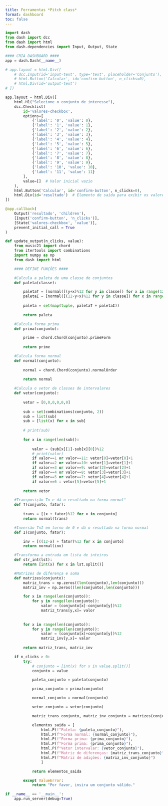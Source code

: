 ```yaml
---
title: Ferramentas *Pitch class*
format: dashboard
toc: false
---
```


```python
import dash
from dash import dcc
from dash import html
from dash.dependencies import Input, Output, State

#### CRIA DASHBOARD ####
app = dash.Dash(__name__)

# app.layout = html.Div([
    # dcc.Input(id='input-text', type='text', placeholder='Conjunto'),
    # html.Button('Calcular', id='confirm-button', n_clicks=0),
    # html.Div(id='output-text')
# ])

app.layout = html.Div([
    html.H1("Selecione o conjunto de interesse"),
    dcc.Checklist(
        id='valores-checkbox',
        options=[
            {'label': '0', 'value': 0},
            {'label': '1', 'value': 1},
            {'label': '2', 'value': 2},
            {'label': '3', 'value': 3},
            {'label': '4', 'value': 4},
            {'label': '5', 'value': 5},
            {'label': '6', 'value': 6},
            {'label': '7', 'value': 7},
            {'label': '8', 'value': 8},
            {'label': '9', 'value': 9},
            {'label': '10', 'value': 10},
            {'label': '11', 'value': 11}
        ],
        value=[]  # Valor inicial vazio
    ),
    html.Button('Calcular', id='confirm-button', n_clicks=0),
    html.Div(id='resultado')  # Elemento de saída para exibir os valores selecionados
])

@app.callback(
    Output('resultado', 'children'),
    [Input('confirm-button', 'n_clicks')],
    [State('valores-checkbox', 'value')],
    prevent_initial_call = True
)

def update_output(n_clicks, value):
    from music21 import chord
    from itertools import combinations
    import numpy as np
    from dash import html

    #### DEFINE FUNÇÕES ####

    #Calcula a paleta de uma classe de conjuntos
    def paleta(classe):

        paletaT = [normal([(y+x)%12 for y in classe]) for x in range(12)]
        paletaI = [normal([(12-y+x)%12 for y in classe]) for x in range(12)]
        
        paleta = set(map(tuple, paletaT + paletaI))
        
        return paleta

    #Calcula forma prima
    def prima(conjunto):

        prime = chord.Chord(conjunto).primeForm
        
        return prime

    #Calcula forma normal
    def normal(conjunto):
        
        normal = chord.Chord(conjunto).normalOrder
        
        return normal

    #Calcula o vetor de classes de intervalares
    def vetor(conjunto):
        
        vetor = [0,0,0,0,0,0]
        
        sub = set(combinations(conjunto, 2))
        sub = list(sub)
        sub = [list(x) for x in sub]
        
        # print(sub)
        
        for x in range(len(sub)):
            
            valor = (sub[x][1]-sub[x][0])%12
            # print(valor)
            if valor==1 or valor==11: vetor[0]=vetor[0]+1
            if valor==2 or valor==10: vetor[1]=vetor[1]+1
            if valor==3 or valor==9: vetor[2]=vetor[2]+1
            if valor==4 or valor==8: vetor[3]=vetor[3]+1 
            if valor==5 or valor==7: vetor[4]=vetor[4]+1 
            if valor==6 : vetor[5]=vetor[5]+1
            
        return vetor        

    #Transposição Tn e dá o resultado na forma normal"
    def T(conjunto, fator):
        
        trans = [(x + fator)%12 for x in conjunto]
        return normal(trans)

    #Inversão TnI em torno de 0 e dá o resultado na forma normal
    def I(conjunto, fator):

        inv = [((12-x) + fator)%12 for x in conjunto]
        return normal(inv)

    #Transforma a entrada em lista de inteiros
    def str_int(lst):
        return [int(x) for x in lst.split()]

    #Matrizes de diferença e soma
    def matrizes(conjunto):
        matriz_trans = np.zeros((len(conjunto),len(conjunto)))
        matriz_inv = np.zeros((len(conjunto),len(conjunto)))

        for x in range(len(conjunto)):
            for y in range(len(conjunto)):
                valor = (conjunto[x]-conjunto[y])%12
                matriz_trans[y,x]= valor
                
                
        for x in range(len(conjunto)):
            for y in range(len(conjunto)):
                valor = (conjunto[x]+conjunto[y])%12
                matriz_inv[y,x]= valor
        
        return matriz_trans, matriz_inv

    if n_clicks > 0:
        try:
            # conjunto = [int(x) for x in value.split()]
            conjunto = value

            paleta_conjunto = paleta(conjunto)

            prima_conjunto = prima(conjunto)

            normal_conjunto = normal(conjunto)

            vetor_conjunto = vetor(conjunto)

            matriz_trans_conjunto, matriz_inv_conjunto = matrizes(conjunto)

            elementos_saida = [
                html.P(f"Paleta: {paleta_conjunto}"),
                html.P(f"Forma normal: {normal_conjunto}"),
                html.P(f"Forma prima: {prima_conjunto}"),
                html.P(f"Forma prima: {prima_conjunto}"),
                html.P(f"Vetor intervalar: {vetor_conjunto}"),
                html.P(f"Matriz de diferenças: {matriz_trans_conjunto}"),
                html.P(f"Matriz de adições: {matriz_inv_conjunto}")
                ]

            return elementos_saida

        except ValueError:
            return "Por favor, insira um conjunto válido."

if __name__ == '__main__':
    app.run_server(debug=True)
```
